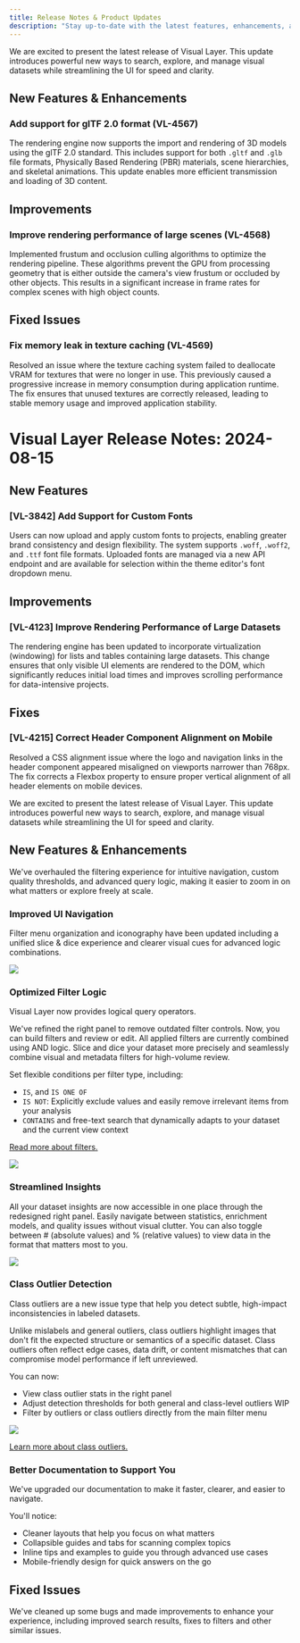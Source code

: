 ```yaml
---
title: Release Notes & Product Updates
description: "Stay up-to-date with the latest features, enhancements, and bug fixes in Visual Layer. This page provides a comprehensive changelog of all product updates."
---
```


<Update label="2025-08-11" >
We are excited to present the latest release of Visual Layer. This update introduces powerful new ways to search, explore, and manage visual datasets while streamlining the UI for speed and clarity.

## New Features & Enhancements

### Add support for glTF 2.0 format (VL-4567)
The rendering engine now supports the import and rendering of 3D models using the glTF 2.0 standard. This includes support for both `.gltf` and `.glb` file formats, Physically Based Rendering (PBR) materials, scene hierarchies, and skeletal animations. This update enables more efficient transmission and loading of 3D content.

## Improvements

### Improve rendering performance of large scenes (VL-4568)
Implemented frustum and occlusion culling algorithms to optimize the rendering pipeline. These algorithms prevent the GPU from processing geometry that is either outside the camera's view frustum or occluded by other objects. This results in a significant increase in frame rates for complex scenes with high object counts.

## Fixed Issues

### Fix memory leak in texture caching (VL-4569)
Resolved an issue where the texture caching system failed to deallocate VRAM for textures that were no longer in use. This previously caused a progressive increase in memory consumption during application runtime. The fix ensures that unused textures are correctly released, leading to stable memory usage and improved application stability.
</Update>

# Visual Layer Release Notes: 2024-08-15

## New Features

### [VL-3842] Add Support for Custom Fonts
Users can now upload and apply custom fonts to projects, enabling greater brand consistency and design flexibility. The system supports `.woff`, `.woff2`, and `.ttf` font file formats. Uploaded fonts are managed via a new API endpoint and are available for selection within the theme editor's font dropdown menu.

## Improvements

### [VL-4123] Improve Rendering Performance of Large Datasets
The rendering engine has been updated to incorporate virtualization (windowing) for lists and tables containing large datasets. This change ensures that only visible UI elements are rendered to the DOM, which significantly reduces initial load times and improves scrolling performance for data-intensive projects.

## Fixes

### [VL-4215] Correct Header Component Alignment on Mobile
Resolved a CSS alignment issue where the logo and navigation links in the header component appeared misaligned on viewports narrower than 768px. The fix corrects a Flexbox property to ensure proper vertical alignment of all header elements on mobile devices.

<Update label="2025-05-08" >
We are excited to present the latest release of Visual Layer. This update introduces powerful new ways to search, explore, and manage visual datasets while streamlining the UI for speed and clarity.

## New Features & Enhancements

We've overhauled the filtering experience for intuitive navigation, custom quality thresholds, and advanced query logic, making it easier to zoom in on what matters or explore freely at scale.

### Improved UI Navigation

Filter menu organization and iconography have been updated including a unified slice & dice experience and clearer visual cues for advanced logic combinations.

<Frame>
  <img src="/images/highlight-filters-and-insights.png" />
</Frame>

### Optimized Filter Logic

Visual Layer now provides logical query operators. 

We've refined the right panel to remove outdated filter controls. Now, you can build filters and review or edit. All applied filters are currently combined using AND logic. Slice and dice your dataset more precisely and seamlessly combine visual and metadata filters for high-volume review. 

Set flexible conditions per filter type, including:

* `IS`, and `IS ONE OF`
* `IS NOT`: Explicitly exclude values and easily remove irrelevant items from your analysis
* `CONTAINS` and free-text search that dynamically adapts to your dataset and the current view context

[Read more about filters.](/docs/exploring-datasets/filter-dataset)

<Frame>
  <img src="/images/filters-operators-2.png" />
</Frame>

### Streamlined Insights 

All your dataset insights are now accessible in one place through the redesigned right panel. Easily navigate between statistics, enrichment models, and quality issues without visual clutter. You can also toggle between # (absolute values) and % (relative values) to view data in the format that matters most to you.

<Frame>
  <img src="/images/issues-toggle.gif" />
</Frame>

### Class Outlier Detection

Class outliers are a new issue type that help you detect subtle, high-impact inconsistencies in labeled datasets.

Unlike mislabels and general outliers, class outliers highlight images that don't fit the expected structure or semantics of a specific dataset. Class outliers often reflect edge cases, data drift, or content mismatches that can compromise model performance if left unreviewed.

You can now:

* View class outlier stats in the right panel
* Adjust detection thresholds for both general and class-level outliers WIP
* Filter by outliers or class outliers directly from the main filter menu

<Frame>
  <img src="/images/filters-outliers-classoutliers.png" />
</Frame>

[Learn more about class outliers.](/docs/exploring-datasets/class-outlier)

### Better Documentation to Support You

We've upgraded our documentation to make it faster, clearer, and easier to navigate. 

You'll notice:

* Cleaner layouts that help you focus on what matters
* Collapsible guides and tabs for scanning complex topics
* Inline tips and examples to guide you through advanced use cases
* Mobile-friendly design for quick answers on the go

## Fixed Issues

We've cleaned up some bugs and made improvements to enhance your experience, including improved search results, fixes to filters and other similar issues.
</Update>